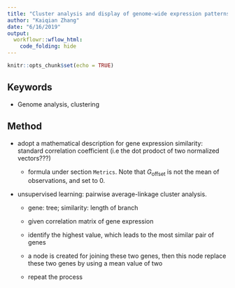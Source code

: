 ```yaml
---
title: "Cluster analysis and display of genome-wide expression patterns"
author: "Kaiqian Zhang"
date: "6/16/2019"
output: 
  workflowr::wflow_html:
    code_folding: hide
---
```


```r
knitr::opts_chunk$set(echo = TRUE)
```


## Keywords

- Genome analysis, clustering

## Method

- adopt a mathematical description for gene expression similarity: standard correlation coefficient (i.e the dot prodoct of two normalized vectors???)

    - formula under section `Metrics`. Note that $G_{\text{offset}}$ is not the mean of observations, and set to $0$.

- unsupervised learning: pairwise average-linkage cluster analysis.

    - gene: tree; similarity: length of branch
    
    - given correlation matrix of gene expression
    
    - identify the highest value, which leads to the most similar pair of genes
    
    - a node is created for joining these two genes, then this node replace these two genes by using a mean value of two
    
    - repeat the process

